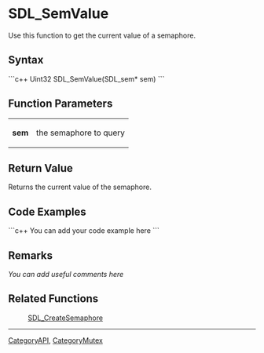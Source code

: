 <!-- pragma section-numbers off -->
<!-- pragma camelcase off -->

= SDL_SemValue =
Use this function to get the current value of a semaphore.


== Syntax ==
```c++
Uint32 SDL_SemValue(SDL_sem* sem)
```

== Function Parameters ==
{|
|'''sem'''
|the semaphore to query
|}

== Return Value ==
Returns the current value of the semaphore.

== Code Examples ==
```c++
You can add your code example here
```

== Remarks ==
''You can add useful comments here''

== Related Functions ==
:[[SDL_CreateSemaphore]]

----
[[CategoryAPI]], [[CategoryMutex]]
